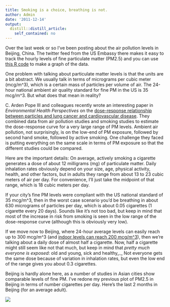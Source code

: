 ```yaml
---
title: Smoking is a choice, breathing is not.
author: Admin
date: '2011-12-14'
output:
  distill::distill_article:
    self_contained: no
---
```


Over the last week or so I&#8217;ve been posting about the air pollution levels in Beijing, China. The twitter feed from the US Embassy there makes it easy to track the hourly levels of fine particulate matter (PM2.5) and you can use <a href="http://www.biostat.jhsph.edu/~rpeng/makeBeijingAirGraph.R" target="_blank">this R code</a> to make a graph of the data.

One problem with talking about particulate matter levels is that the units are a bit abstract. We usually talk in terms of micrograms per cubic meter (mcg/m^3), which is a certain mass of particles per volume of air. The 24-hour national ambient air quality standard for fine PM in the US is 35 mcg/m^3. But what does that mean in reality?

C. Arden Pope III and colleagues recently wrote an interesting paper in _Environmental Health Perspectives_ on the <a href="http://www.ncbi.nlm.nih.gov/pubmed/21768054" target="_blank">dose-response relationship between particles and lung cancer and cardiovascular disease</a>. They combined data from air pollution studies and smoking studies to estimate the dose-response curve for a very large range of PM levels. Ambient air pollution, not surprisingly, is on the low-end of PM exposure, followed by second hand smoke, followed by active smoking. One challenge they faced is putting everything on the same scale in terms of PM exposure so that the different studies could be compared.

Here are the important details: On average, actively smoking a cigarette generates a dose of about 12 milligrams (mg) of particulate matter. Daily inhalation rates obviously depend on your size, age, physical activity, health, and other factors, but in adults they range from about 13 to 23 cubic meters of air per day. For convenience, I&#8217;ll just take the midpoint of that range, which is 18 cubic meters per day.

If your city&#8217;s fine PM levels were compliant with the US national standard of 35 mcg/m^3, then in the worst case scenario you&#8217;d be breathing in about 630 micrograms of particles per day, which is about 0.05 cigarettes (1 cigarette every 20 days). Sounds like it&#8217;s not too bad, but keep in mind that most of the increase in risk from smoking is seen in the low range of the dose-response curve (although this is obviously very low).

If we move now to Beijing, where 24-hour average levels can easily reach up to 300 mcg/m^3 (and <a href="http://www.npr.org/2011/12/07/143214875/clean-air-a-luxury-in-beijings-pollution-zone" target="_blank">indoor levels can reach 200 mcg/m^3</a>), then we&#8217;re talking about a daily dose of almost half a cigarette. Now, half a cigarette might still seem like not that much, but keep in mind that _pretty much everyone is exposed_: old and young, sick and healthy_._ Not everyone gets the same dose because of variation in inhalation rates, but even the low end of the range gives you about 0.3 cigarettes. 

Beijing is hardly alone here, as a number of studies in Asian cities show comparable levels of fine PM. I&#8217;ve redone my previous plot of PM2.5 in Beijing in terms of number cigarettes per day. Here&#8217;s the last 2 months in Beijing (for an average adult).

![](http://media.tumblr.com/tumblr_lw59ogIhq81r08wvg.png)
